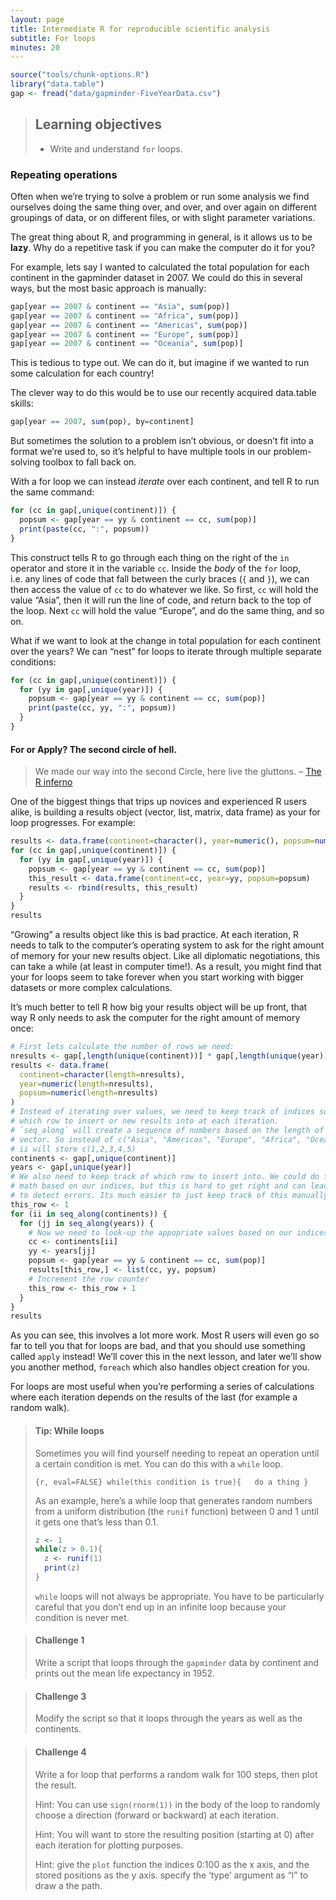 ```yaml
---
layout: page
title: Intermediate R for reproducible scientific analysis
subtitle: For loops
minutes: 20
---
```


```r
source("tools/chunk-options.R")
library("data.table")
gap <- fread("data/gapminder-FiveYearData.csv")
```
> ## Learning objectives {.objectives}
>
> * Write and understand `for` loops.
>

### Repeating operations

Often when we're trying to solve a problem or run some analysis we find 
ourselves doing the same thing over, and over, and over again on different 
groupings of data, or on different files, or with slight parameter variations.

The great thing about R, and programming in general, is it allows us to be 
**lazy**. Why do a repetitive task if you can make the computer do it for you?

For example, lets say I wanted to calculated the total population for each 
continent in the gapminder dataset in 2007. We could do this in several ways,
but the most basic approach is manually:

```r
gap[year == 2007 & continent == "Asia", sum(pop)]
gap[year == 2007 & continent == "Africa", sum(pop)]
gap[year == 2007 & continent == "Americas", sum(pop)]
gap[year == 2007 & continent == "Europe", sum(pop)]
gap[year == 2007 & continent == "Oceania", sum(pop)]
```

This is tedious to type out. We can do it, but imagine if we wanted
to run some calculation for each country!

The clever way to do this would be to use our recently acquired data.table 
skills:

```r
gap[year == 2007, sum(pop), by=continent]
```

But sometimes the solution to a problem isn't obvious, or doesn't fit into a
format we're used to, so it's helpful to have multiple tools in our 
problem-solving toolbox to fall back on. 

With a for loop we can instead *iterate* over each continent, and tell R to run
the same command:

```r
for (cc in gap[,unique(continent)]) {
  popsum <- gap[year == yy & continent == cc, sum(pop)]
  print(paste(cc, ":", popsum))
}
```

This construct tells R to go through each thing on the right of the `in` 
operator and store it in the variable `cc`. Inside the *body* of the `for` loop,
i.e. any lines of code that fall between the curly braces (`{` and `}`), we can 
then access the value of `cc` to do whatever we like. So first, `cc` will
hold the value "Asia", then it will run the line of code, and return back to the
top of the loop. Next `cc` will hold the value "Europe", and do the same thing,
and so on. 

What if we want to look at the change in total population for each continent
over the years? We can "nest" for loops to iterate through multiple separate
conditions:

```r
for (cc in gap[,unique(continent)]) {
  for (yy in gap[,unique(year)]) {
    popsum <- gap[year == yy & continent == cc, sum(pop)]
    print(paste(cc, yy, ":", popsum))
  }
}
```

#### For or Apply? The second circle of hell.

> We made our way into the second Circle, here live the gluttons.
> -- [The R inferno](http://www.burns-stat.com/pages/Tutor/R_inferno.pdf)

One of the biggest things that trips up novices and experienced R users alike, 
is building a results object (vector, list, matrix, data frame) as your for 
loop progresses. For example:

```r
results <- data.frame(continent=character(), year=numeric(), popsum=numeric())
for (cc in gap[,unique(continent)]) {
  for (yy in gap[,unique(year)]) {
    popsum <- gap[year == yy & continent == cc, sum(pop)]
    this_result <- data.frame(continent=cc, year=yy, popsum=popsum)
    results <- rbind(results, this_result)
  }
}
results
```

"Growing" a results object like this is bad practice. At each iteration, R needs
to talk to the computer's operating system to ask for the right amount of memory
for your new results object. Like all diplomatic negotiations, this can take a 
while (at least in computer time!). As a result, you might find that your for 
loops seem to take forever when you start working with bigger datasets or more
complex calculations.

It's much better to tell R how big your results object will be up front, that 
way R only needs to ask the computer for the right amount of memory once:

```r
# First lets calculate the number of rows we need:
nresults <- gap[,length(unique(continent))] * gap[,length(unique(year))] 
results <- data.frame(
  continent=character(length=nresults), 
  year=numeric(length=nresults), 
  popsum=numeric(length=nresults)
)
# Instead of iterating over values, we need to keep track of indices so we know
# which row to insert or new results into at each iteration. 
# `seq_along` will create a sequence of numbers based on the length of the 
# vector. So instead of c("Asia", "Americas", "Europe", "Africa", "Oceania"),
# ii will store c(1,2,3,4,5)
continents <- gap[,unique(continent)]
years <- gap[,unique(year)]
# We also need to keep track of which row to insert into. We could do fancy 
# math based on our indices, but this is hard to get right and can lead to hard
# to detect errors. Its much easier to just keep track of this manually. 
this_row <- 1
for (ii in seq_along(continents)) {
  for (jj in seq_along(years)) {
    # Now we need to look-up the appopriate values based on our indices
    cc <- continents[ii]
    yy <- years[jj]
    popsum <- gap[year == yy & continent == cc, sum(pop)]
    results[this_row,] <- list(cc, yy, popsum)
    # Increment the row counter
    this_row <- this_row + 1
  }
}
results
```

As you can see, this involves a lot more work. Most R users will even go so far
to tell you that for loops are bad, and that you should use something called
`apply` instead! We'll cover this in the next lesson, and later we'll show you
another method, `foreach` which also handles object creation for you.

For loops are most useful when you're performing a series of calculations where
each iteration depends on the results of the last (for example a random walk).


> #### Tip: While loops {.callout}
>
>
> Sometimes you will find yourself needing to repeat an operation until a certain
> condition is met. You can do this with a `while` loop.
> 
> ```{r, eval=FALSE}
> while(this condition is true){
>   do a thing
> }
> ```
> 
> As an example, here's a while loop 
> that generates random numbers from a uniform distribution (the `runif` function)
> between 0 and 1 until it gets one that's less than 0.1.
> 
> ~~~ {.r}
> z <- 1
> while(z > 0.1){
>   z <- runif(1)
>   print(z)
> }
> ~~~
> 
> `while` loops will not always be appropriate. You have to be particularly careful
> that you don't end up in an infinite loop because your condition is never met.
>

> #### Challenge 1 {.challenge}
>
> Write a script that loops through the `gapminder` data by continent and prints 
> out the mean life expectancy in 1952.
>

> #### Challenge 3 {.challenge}
>
> Modify the script so that it loops through the years as well as the continents.
>

> #### Challenge 4 {.challenge}
>
> Write a for loop that performs a random walk for 100 steps, then plot the 
> result.
>
> Hint: You can use `sign(rnorm(1))` in the body of the loop to randomly choose 
> a direction (forward or backward) at each iteration. 
>
> Hint: You will want to store the resulting position (starting at 0) after each
> iteration for plotting purposes.
>
> Hint: give the `plot` function the indices 0:100 as the x axis, and the 
> stored positions as the y axis. specify the 'type' argument as "l" to draw
> a the path.
>

